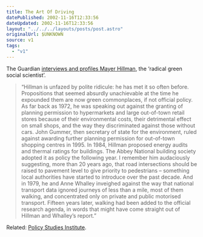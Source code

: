 ```yaml
---
title: The Art Of Driving
datePublished: 2002-11-16T12:33:56
dateUpdated: 2002-11-16T12:33:56
layout: "../../../layouts/posts/post.astro"
originalUrl: $UNKNOWN
source: v1
tags:
  - "v1"
---
```


The Guardian [interviews and profiles Mayer Hillman][1], the &#8216;radical green social scientist&#8217;.

> &#8220;Hillman is unfazed by polite ridicule: he has met it so often before. Propositions that seemed absurdly unachievable at the time he expounded them are now green commonplaces, if not official policy. As far back as 1972, he was speaking out against the granting of planning permission to hypermarkets and large out-of-town retail stores because of their environmental costs, their detrimental effect on small shops, and the way they discriminated against those without cars. John Gummer, then secretary of state for the environment, ruled against awarding further planning permission for out-of-town shopping centres in 1995. In 1984, Hillman proposed energy audits and thermal ratings for buildings. The Abbey National building society adopted it as policy the following year. I remember him audaciously suggesting, more than 20 years ago, that road intersections should be raised to pavement level to give priority to pedestrians &#8211; something local authorities have started to introduce over the past decade. And in 1979, he and Anne Whalley inveighed against the way that national transport data ignored journeys of less than a mile, most of them walking, and concentrated only on private and public motorised transport. Fifteen years later, walking had been added to the official research agenda, in words that might have come straight out of Hillman and Whalley&#8217;s report.&#8221;

Related: [Policy Studies Institute][2].

[1]: http://www.guardian.co.uk/weekend/story/0,3605,823111,00.html "The Guardian: A chain reaction"
[2]: http://www.psi.org.uk/ "The Policy Studies Institute"
